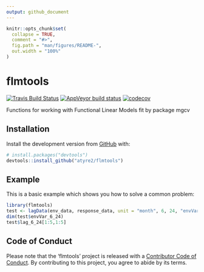 ```yaml
---
output: github_document
---
```


<!-- README.md is generated from README.Rmd. Please edit that file -->

```r
knitr::opts_chunk$set(
  collapse = TRUE,
  comment = "#>",
  fig.path = "man/figures/README-",
  out.width = "100%"
)
```
# flmtools

<!-- badges: start -->
[![Travis Build Status](https://travis-ci.com/atyre2/flmtools.svg?branch=master)](https://travis-ci.com/atyre2/flmtools)
[![AppVeyor build status](https://ci.appveyor.com/api/projects/status/github/atyre2/flmtools?branch=master&svg=true)](https://ci.appveyor.com/project/atyre2/flmtools)
[![codecov](https://codecov.io/gh/atyre2/flmtools/branch/master/graph/badge.svg)](https://codecov.io/gh/atyre2/flmtools)

<!-- badges: end -->

Functions for working with Functional Linear Models fit by package mgcv

## Installation

Install the development version from [GitHub](https://github.com/) with:

``` r
# install.packages("devtools")
devtools::install_github("atyre2/flmtools")
```
## Example

This is a basic example which shows you how to solve a common problem:

```r
library(flmtools)
test <- lagData(env_data, response_data, unit = "month", 6, 24, "envVar")
dim(test$envVar_6_24)
test$lag_6_24[1:5,1:5]
```

## Code of Conduct

 Please note that the 'flmtools' project is released with a
  [Contributor Code of Conduct](.github/CODE_OF_CONDUCT.md).
  By contributing to this project, you agree to abide by its terms.
